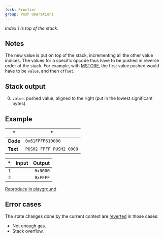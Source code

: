 ```yaml
---
fork: Frontier
group: Push Operations
---
```


*Index 1 is top of the stack.*

## Notes

The new value is put on top of the stack, incrementing all the other value indices. The values for a specific opcode thus have to be pushed in reverse order of the stack. For example, with [MSTORE](/#52), the first value pushed would have to be `value`, and then `offset`.

## Stack output

0. `value`: pushed value, aligned to the right (put in the lowest significant bytes).

## Example

| * | * |
|---|---|
| **Code** | `0x61FFFF610000` |
| **Text** | `PUSH2 FFFF PUSH2 0000` |

| * | Input | Output |
|--:|------:|-------:|
| `1` | | `0x0000` |
| `2` | | `0xFFFF` |

[Reproduce in playground](/playground?unit=Wei&codeType=Mnemonic&code='~xFFFF%5Cn~'~PUSH2%200%01~_).

## Error cases

The state changes done by the current context are [reverted](#FD) in those cases:
- Not enough gas.
- Stack overflow.
